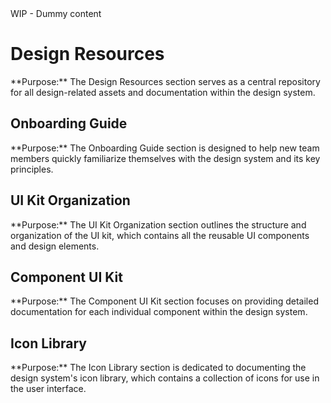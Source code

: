 
<Callout emoji="⚠️" type="warning">
  WIP - Dummy content
</Callout>

# Design Resources

<Callout emoji="💡" type="info">
  **Purpose:** The Design Resources section serves as a central repository for
  all design-related assets and documentation within the design system.
</Callout>

## Onboarding Guide

<Callout emoji="💡" type="info">
  **Purpose:** The Onboarding Guide section is designed to help new team members
  quickly familiarize themselves with the design system and its key principles.
</Callout>

## UI Kit Organization

<Callout emoji="💡" type="info">
  **Purpose:** The UI Kit Organization section outlines the structure and
  organization of the UI kit, which contains all the reusable UI components and
  design elements.
</Callout>

## Component UI Kit

<Callout emoji="💡" type="info">
  **Purpose:** The Component UI Kit section focuses on providing detailed
  documentation for each individual component within the design system.
</Callout>

## Icon Library

<Callout emoji="💡" type="info">
  **Purpose:** The Icon Library section is dedicated to documenting the design
  system's icon library, which contains a collection of icons for use in the
  user interface.
</Callout>
